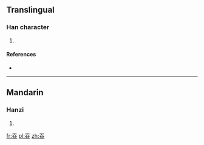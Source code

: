 ==Translingual==

===Han character===
{{Han char|rn=72|rad=日|as=04|sn=8|four=2060<sub>3</sub>|canj=竹大日 (HKA)}}

# {{defn|Han|sort=日04}}

====References====
* {{Han ref|kx=0491.080|dkj=13800|dj=0852.150|hdz=21488.070|uh=660B|ud=26123|bh=CCCB|bd=52427}}

----

==Mandarin==

===Hanzi===
{{cmn-hanzi|pin=[[guì]] ([[gui4]])|wg=kuei<sup>4</sup>}}

# {{defn|Mandarin|sort=日04}}

[[fr:昋]]
[[pl:昋]]
[[zh:昋]]